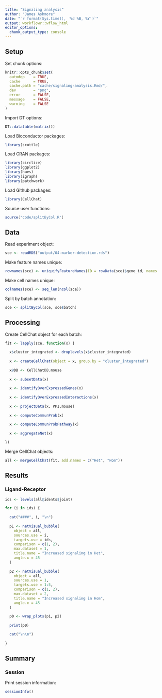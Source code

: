 ```yaml
---
title: "Signaling analysis"
author: "James Ashmore"
date: "`r format(Sys.time(), '%d %B, %Y')`"
output: workflowr::wflow_html
editor_options:
  chunk_output_type: console
---
```


## Setup

Set chunk options:

```r
knitr::opts_chunk$set(
  autodep    = TRUE,
  cache      = TRUE,
  cache.path = "cache/signaling-analysis.Rmd/",
  dev        = "png",
  error      = FALSE,
  message    = FALSE,
  warning    = FALSE
)
```

Import DT options:

```r
DT::datatable(matrix())
```

Load Bioconductor packages:

```r
library(scuttle)
```

Load CRAN packages:

```r
library(circlize)
library(ggplot2)  
library(hues)
library(igraph)
library(patchwork)
```

Load Github packages:

```r
library(CellChat)
```

Source user functions:

```r
source("code/splitByCol.R")
```

## Data

Read experiment object:

```r
sce <- readRDS("output/04-marker-detection.rds")
```

Make feature names unique:

```r
rownames(sce) <- uniquifyFeatureNames(ID = rowData(sce)$gene_id, names = rowData(sce)$gene_name)
```

Make cell names unique:

```r
colnames(sce) <- seq_len(ncol(sce))
```

Split by batch annotation:

```r
sce <- splitByCol(sce, sce$batch)
```

## Processing

Create CellChat object for each batch:

```r
fit <- lapply(sce, function(x) {
  
  x$cluster_integrated <- droplevels(x$cluster_integrated)
  
  x <- createCellChat(object = x, group.by = "cluster_integrated")
  
  x@DB <- CellChatDB.mouse
  
  x <- subsetData(x)
  
  x <- identifyOverExpressedGenes(x)
  
  x <- identifyOverExpressedInteractions(x)
  
  x <- projectData(x, PPI.mouse)
  
  x <- computeCommunProb(x)
  
  x <- computeCommunProbPathway(x)
  
  x <- aggregateNet(x)

})
```

Merge CellChat objects:

```r
all <- mergeCellChat(fit, add.names = c("Het", "Hom"))
```

## Results

### Ligand-Receptor

```r
ids <- levels(all@idents$joint)

for (i in ids) {
  
  cat("####", i, "\n")
  
  p1 <- netVisual_bubble(
    object = all,
    sources.use = i,
    targets.use = ids,
    comparison = c(1, 2),
    max.dataset = 1,
    title.name = "Increased signaling in Het",
    angle.x = 45
  )
  
  p2 <- netVisual_bubble(
    object = all,
    sources.use = 1,
    targets.use = 1:5,
    comparison = c(1, 2),
    max.dataset = 2,
    title.name = "Increased signaling in Hom",
    angle.x = 45
  )
  
  p0 <- wrap_plots(p1, p2)
  
  print(p0)

  cat("\n\n")
  
}
```

## Summary

### Session

Print session information:

```r
sessionInfo()
```
